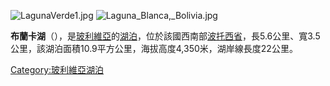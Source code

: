 [[Image:LagunaVerde1.jpg|right]]
[[Image:Laguna_Blanca,_Bolivia.jpg|thumb]]

{{coord|22.800|S|67.794|W|type:waterbody_region:BO|display=title}}

'''布蘭卡湖'''（{{lang-es|Laguna Blanca}}），是[[玻利維亞|玻利維亞]]的[[湖泊|湖泊]]，位於該國西南部[[波托西省|波托西省]]，長5.6公里、寬3.5公里，該湖泊面積10.9平方公里，海拔高度4,350米，湖岸線長度22公里。

{{Bolivia-geo-stub}}
[[Category:玻利維亞湖泊|Category:玻利維亞湖泊]]
